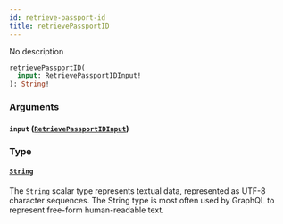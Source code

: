 ```yaml
---
id: retrieve-passport-id
title: retrievePassportID
---
```



No description

```graphql
retrievePassportID(
  input: RetrievePassportIDInput!
): String!
```


### Arguments

#### `input` ([`RetrievePassportIDInput`](../../references/inputs/retrieve-passport-idinput))




### Type

#### [`String`](../../references/scalars/string) 

The `String` scalar type represents textual data, represented as UTF-8 character sequences. The String type is most often used by GraphQL to represent free-form human-readable text.





